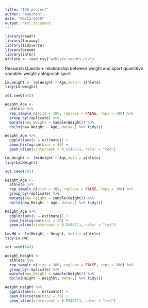 ```yaml
---
title: "155 project"
author: "Xuechen"
date: "06/12/2019"
output: html_document
---
```

```r
library(readr)
library(faraway)
library(tidyverse)
library(broom)
library(infer)
athlete <- read_csv("athlete_events.csv")
```

 Research Question: 
 relationship between weight and sport
 quantitive variable: weight
 categorial: sport
 
```r
Lm.weight <- lm(Weight ~ Age,data = athlete)
tidy(Lm.weight)
```

```r
set.seed(543)

Weight_Age <-
  athlete %>% 
  rep_sample_n(size = 300, replace = FALSE, reps = 300) %>% 
  group_by(replicate) %>% 
  mutate(new_Weight = sample(Weight)) %>% 
  do(lm(new_Weight ~ Age, data=.) %>% tidy()) 
```

```r
Weight_Age %>%
  ggplot(aes(x = estimate)) +
  geom_histogram(bins = 30) +
  geom_vline(xintercept = 0.5546711, color = "red")
```

```r
Lm.Height <- lm(Height ~ Age,data = athlete)
tidy(Lm.Height)
```

```r
set.seed(543)

Height_Age <-
  athlete %>% 
  rep_sample_n(size = 300, replace = FALSE, reps = 300) %>% 
  group_by(replicate) %>% 
  mutate(new_Height = sample(Height)) %>% 
  do(lm(new_Height ~ Age, data=.) %>% tidy()) 
```

```r
Height_Age %>%
  ggplot(aes(x = estimate)) +
  geom_histogram(bins = 30) +
  geom_vline(xintercept = 0.5546711, color = "red")
```

```r
Lm.HW <- lm(Height ~ Weight, data = athlete)
tidy(Lm.HW)
```

```r
set.seed(543)

Weight_Height <-
  athlete %>% 
  rep_sample_n(size = 300, replace = FALSE, reps = 300) %>% 
  group_by(replicate) %>% 
  mutate(new_Height = sample(Height)) %>% 
  do(lm(Height ~ Weighßt, data=.) %>% tidy()) 
```
 
```r
Weight_Height %>%
  ggplot(aes(x = estimate)) +
  geom_histogram(bins = 30) +
  geom_vline(xintercept = 0.5546711, color = "red")
```